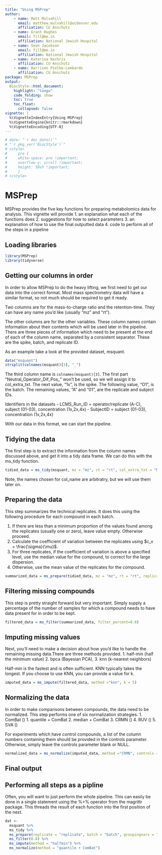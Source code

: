 ```yaml
---
title: "Using MSPrep"
author: 
    - name: Matt Mulvahill
      email: matthew.mulvahill@ucdenver.edu
      affiliation: CU Anschutz
    - name: Grant Hughes
      email: fill@me.in
      affiliation: National Jewish Hospital
    - name: Sean Jacobson
      email: fill@me.in
      affiliation: National Jewish Hospital
    - name: Katerina Kechris
      affiliation: CU Anschutz
    - name: Harrison Pielke-Lombardo
      affiliation: CU Anschutz
package: MSPrep
output: 
  BiocStyle::html_document:
    highlight: "tango"
    code_folding: show
    toc: true
    toc_float: 
      collapsed: false
vignette: |
  %\VignetteIndexEntry{Using MSPrep}
  %\VignetteEngine{knitr::rmarkdown}
  %\VignetteEncoding{UTF-8}  
---
```


```r
# date: "`r doc_date()`"
# "`r pkg_ver('BiocStyle')`"
# <style>
#     pre {
#     white-space: pre !important;
#     overflow-y: scroll !important;
#     height: 50vh !important;
#     }
# </style>
```

# MSPrep

MSPrep provides the five key functions for preparing metabolomics data for analysis. This vignette will provide
1. an explanation what each of the functions does
2. suggestions for how to select parameters
3. an explanation of how to use the final outputted data
4. code to perform all of the steps in a pipeline

## Loading libraries

```r
library(MSPrep)
library(tidyverse)
```

## Getting our columns in order

In order to allow MSPrep to do the heavy lifting, we first need to get our data into the correct format. Most mass spectrometry data will have a similar format, so not much should be required to get it ready.

Two columns are for the mass-to-charge ratio and the retention-time. They can have any name you'd like (usually "mz" and "rt").

The other columns are for the other variables. These column names contain information about their contents which will be used later in the pipeline. There are three pieces of information which need to be present at the end of each of the column name, separated by a consistent separator. These are the spike, batch, and replicate ID.

As an example take a look at the provided dataset, msquant.

```r
data("msquant")
strsplit(colnames(msquant)[3], "_")
```

The third column name is `colnames(msquant)[3]`. The first part "Neutral_Operator_Dif_Pos_" won't be used, so we will assign it to col_extra_txt. The next value, "1x", is the spike. The following value, "O1", is the batch. The remaining values, "A" and "01", are the replicate and subject IDs.

Identifiers in the datasets
- LCMS_Run_ID = operator/replicate (A-C), subject (01-03), concentration  (1x,2x,4x)
- SubjectID   = subject (01-03), concentration  (1x,2x,4x)

With our data in this format, we can start the pipeline.

## Tidying the data

The first step is to extract the information from the column names discussed above, and get it into a tidy data frame. We can do this with the ms_tidy function.

```r
tidied_data = ms_tidy(msquant, mz = "mz", rt = "rt", col_extra_txt = "Neutral_Operator_Dif_Pos_", separator = "_", col_names = c("spike", "batch", "replicate", "subject_id"))
```

Note, the names chosen for col_name are arbitratry, but we will use them later on.

## Preparing the data

This step summarizes the technical replicates. It does this using the following procedure for each compound in each batch.

1. If there are less than a minimum proportion of the values found among the replicates (usually one or zero), leave value empty. Otherwise proceed.
1. Calculate the coefficient of variation between the replicates using $c_v = \frac{\sigma}{\mu}$.
2. For three replicates, if the coefficient of variation is above a specified level, use the median value for the compound, to correct for the large dispersion.
3. Otherwise, use the mean value of the replicates for the compound.

```r
summarized_data = ms_prepare(tidied_data, mz = "mz", rt = "rt", replicate = "replicate", batch = "batch", groupingvars = "spike", subject_id = "subject_id", cvmax = 0.50, min_proportion_present = 1/3, missing_val = 1)
```

## Filtering missing compounds

This step is pretty straight forward but very important. Simply supply a percentage of the number of samples for which a compound needs to have data present for in order to be kept.

```r
filtered_data = ms_filter(summarized_data, filter_percent=0.8)
```

## Imputing missing values

Next, you'll need to make a decision about how you'd like to handle the remaining missing data.There are three methods provided. 
1. half-min (half the minimum value)
2. bpca (Bayesian PCA), 
3. knn (k-nearest neighbors)

Half-min is the fastest and is often sufficient. KNN typically takes the longest. If you choose to use KNN, you can provide a value for k.

```r
imputed_data = ms_impute(filtered_data, method ="knn", k = 5)
```

## Normalizing the data

In order to make comparisons between compounds, the data need to be normalized. This step performs one of six normalization strategies. 
1. ComBat ()
1. quantile + ComBat
2. median + ComBat
3. CRMN ()
4. RUV ()
5. SVA ()

For experiments which have control compounds, a list of the column numbers containing them should be provided in the controls parameter. Otherwise, simply leave the controls parameter blank or NULL. 

```r
normalized_data = ms_normalize(imputed_data, method ="CRMN", controls = NULL,  n_comp = 2, n_control = 10)
```

## Final output

## Performing all steps as a pipline

Often, you will want to just perform the whole pipeline. This can easily be done in a single statement using the %>% operator from the magrittr package. This threads the result of each function into the first position of the next.

```r
dat <-
  msquant %>%
  ms_tidy %>%
  ms_prepare(replicate = "replicate", batch = "batch", groupingvars = "spike") %>%
  ms_filter(0.8) %>%
  ms_impute(method = "halfmin") %>%
  ms_normalize(method = "quantile + ComBat")
```